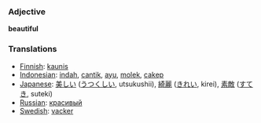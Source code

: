 === Adjective ===
'''beautiful'''

=== Translations ===
*[[Finnish]]: [[kaunis]]
*[[Indonesian]]: [[indah]], [[cantik]], [[ayu]], [[molek]], [[cakep]]
*[[Japanese]]: [[美しい]] ([[うつくしい]], utsukushii), [[綺麗]] ([[きれい]], kirei), [[素敵]] ([[すてき]], suteki)
*[[Russian]]: [[красивый]]
*[[Swedish]]: [[vacker]]